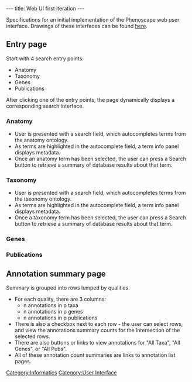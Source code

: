 ---
title: Web UI first iteration
---

Specifications for an initial implementation of the Phenoscape web user interface.  Drawings of these interfaces can be found [[Web_UI_mockups|here]].

==Entry page==
Start with 4 search entry points:
* Anatomy
* Taxonomy
* Genes
* Publications

After clicking one of the entry points, the page dynamically displays a corresponding search interface.
===Anatomy===
* User is presented with a search field, which autocompletes terms from the anatomy ontology.
* As terms are highlighted in the autocomplete field, a term info panel displays metadata.
* Once an anatomy term has been selected, the user can press a Search button to retrieve a summary of database results about that term.


===Taxonomy===
* User is presented with a search field, which autocompletes terms from the taxonomy ontology.
* As terms are highlighted in the autocomplete field, a term info panel displays metadata.
* Once a taxonomy term has been selected, the user can press a Search button to retrieve a summary of database results about that term.

===Genes===

===Publications===

==Annotation summary page==
Summary is grouped into rows lumped by qualities.
*For each quality, there are 3 columns:
** n annotations in p taxa
** n annotations in p genes
** n annotations in p publications
*There is also a checkbox next to each row - the user can select rows, and view the annotations summary counts for the intersection of the selected rows.
* There are also buttons or links to view annotations for "All Taxa", "All Genes", or "All Pubs".
* All of these annotation count summaries are links to annotation list pages.

[[Category:Informatics]]
[[Category:User Interface]]